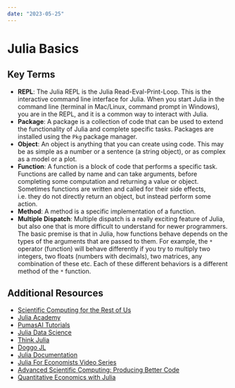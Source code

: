 ```yaml
---
date: "2023-05-25"
---
```


# Julia Basics {.unnumbered}

## Key Terms

- **REPL**: The Julia REPL is the Julia Read-Eval-Print-Loop.
    This is the interactive command line interface for Julia.
    When you start Julia in the command line (terminal in Mac/Linux, command prompt in Windows), you are in the REPL, and it is a common way to interact with Julia.
- **Package**: A package is a collection of code that can be used to extend the functionality of Julia and complete specific tasks.
    Packages are installed using the `Pkg` package manager.
- **Object**: An object is anything that you can create using code.
    This may be as simple as a number or a sentence (a string object), or as complex as a model or a plot.
- **Function**: A function is a block of code that performs a specific task.
    Functions are called by name and can take arguments, before completing some computation and returning a value or object.
    Sometimes functions are written and called for their side effects, i.e. they do not directly return an object, but instead perform some action.
- **Method**: A method is a specific implementation of a function.
- **Multiple Dispatch**: Multiple dispatch is a really exciting feature of Julia, but also one that is more difficult to understand for newer programmers.
    The basic premise is that in Julia, how functions behave depends on the types of the arguments that are passed to them.
    For example, the `*` operator (function) will behave differently if you try to multiply two integers, two floats (numbers with decimals), two matrices, any combination of these etc.
    Each of these different behaviors is a different method of the `*` function.


## Additional Resources

- [Scientific Computing for the Rest of Us](https://sciencecomputing.io)
- [Julia Academy](https://juliaacademy.com)
- [PumasAI Tutorials](https://tutorials.pumas.ai)
- [Julia Data Science](https://juliadatascience.io)
- [Think Julia](https://benlauwens.github.io/ThinkJulia.jl/latest/book.html)
- [Doggo JL](https://www.youtube.com/@doggodotjl)
- [Julia Documentation](https://docs.julialang.org/en/v1/)
- [Julia For Economists Video Series](https://www.youtube.com/playlist?list=PLbuwVVKCI3sRW0Y5ehBFwdFVuyuy87ram)
- [Advanced Scientific Computing: Producing Better Code](https://www.youtube.com/playlist?list=PL-G47MxHVTewUm5ywggLvmbUCNOD2RbKA)
- [Quantitative Economics with Julia](https://julia.quantecon.org/intro.html)